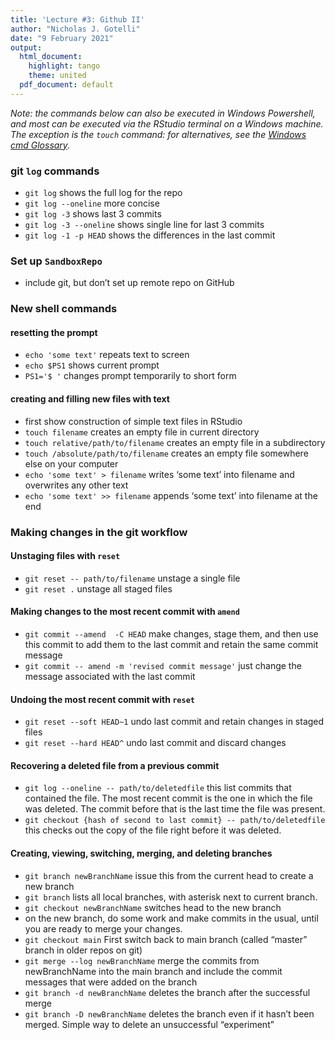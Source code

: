 ```yaml
---
title: 'Lecture #3: Github II'
author: "Nicholas J. Gotelli"
date: "9 February 2021"
output:
  html_document:
    highlight: tango
    theme: united
  pdf_document: default
---
```


*Note: the commands below can also be executed in Windows Powershell, and most can be executed via the RStudio terminal on a Windows machine. The exception is the `touch` command: for alternatives, see the [Windows cmd Glossary](WindowsCmdGlossary.html).* 

### git `log` commands

- `git log` shows the full log for the repo
- `git log --oneline` more concise
- `git log -3` shows last 3 commits
- `git log -3 --oneline` shows single line for last 3 commits
- `git log -1 -p HEAD` shows the differences in the last commit

### Set up `SandboxRepo`
- include git, but don't set up remote repo on GitHub

### New shell commands

#### resetting the prompt

- `echo 'some text'` repeats text to screen
- `echo $PS1` shows current prompt
- `PS1='$ '` changes prompt temporarily to short form

#### creating and filling new files with text

- first show construction of simple text files in RStudio
- `touch filename` creates an empty file in current directory
- `touch relative/path/to/filename` creates an empty file in a subdirectory
- `touch /absolute/path/to/filename` creates an empty file somewhere else on your computer
- `echo 'some text' > filename` writes 'some text' into filename and overwrites any other text
- `echo 'some text' >> filename` appends 'some text' into filename at the end


### Making changes in the git workflow

#### Unstaging files with `reset`

- `git reset -- path/to/filename` unstage a single file
- `git reset .` unstage all staged files


#### Making changes to the most recent commit with `amend`


- `git commit --amend  -C HEAD` make changes, stage them, and then use this commit to add them to the last commit and retain the same commit message
- `git commit -- amend -m 'revised commit message'` just change the message associated with the last commit


#### Undoing the most recent commit with `reset`

- `git reset --soft HEAD~1` undo last commit and retain changes in staged files
- `git reset --hard HEAD^` undo last commit and discard changes

#### Recovering a deleted file from a previous commit
- `git log --oneline -- path/to/deletedfile` this list commits that contained the file. The most recent commit is the one in which the file was deleted. The commit before that is the last time the file was present.
- `git checkout {hash of second to last commit} -- path/to/deletedfile` this checks out the copy of the file right before it was deleted.

#### Creating, viewing, switching, merging, and deleting branches

- `git branch newBranchName` issue this from the current head to create a new branch
- `git branch` lists all local branches, with asterisk next to current branch. 
- `git checkout newBranchName` switches head to the new branch
- on the new branch, do some work and make commits in the usual, until you are ready to merge your changes.
- `git checkout main` First switch back to main branch (called "master" branch in older repos on git)
- `git merge --log newBranchName` merge the commits from newBranchName into the main branch and include the commit messages that were added on the branch 
- `git branch -d newBranchName` deletes the branch after the successful merge
- `git branch -D newBranchName` deletes the branch even if it hasn't been merged. Simple way to delete an unsuccessful "experiment"


